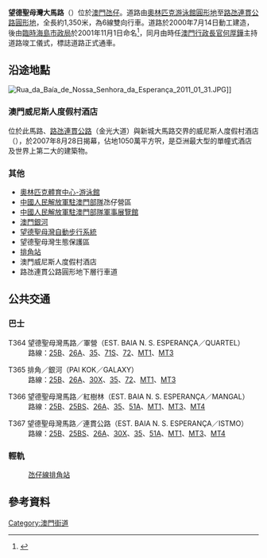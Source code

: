 {{Infobox Macau street
|streetname_zh = 望德聖母灣大馬路
|streetname_pt = <small>Estrada da Baía de Nossa Senhora da Esperança</small>
|namedon = 2001年11月1日
|parish1 = {{MAC}}[[嘉模堂區|嘉模堂區]]
|begin1 = 奧林匹克游泳館圓形地
|junction1 = 蓮花海濱大馬路
|junction2 = 東亞運大馬路
|junction3 = 運動場道
|junction4 = 排角路
|junction5 = 學院路
|junction6 = 新城大馬路
|junction7 = 望德聖母灣街
|junction8 = 嘉樂庇總督馬路
|junction9 = 偉龍馬路
|junction10 = 霍英東博士大馬路
|junction11 = [[路氹連貫公路|路氹連貫公路]]
|end1 = 路氹連貫公路圓形地
|length = 1350
|width = 41<ref>{{cite web|title=掃盲！澳門街巷的奧妙 |url=http://lotustimes.com.mo/world_news/325 |agency=蓮花時報 |date=2020-07-22}}</ref>
|image = File:ESTRADA DA BAÍA DE NOSSA SENHORA DA ESPERANÇA.jpg
|caption =
}}
'''望德聖母灣大馬路'''（{{lang-pt|Estrada da Baía de Nossa Senhora da Esperança}}）位於[[澳門|澳門]][[氹仔|氹仔]]。道路由[[奧林匹克游泳館圓形地|奧林匹克游泳館圓形地]]至[[路氹連貫公路圓形地|路氹連貫公路圓形地]]，全長約1,350米，為6線雙向行車。道路於2000年7月14日動工建造，後由[[臨時海島市政局|臨時海島市政局]]於2001年11月1日命名<ref>{{cite web|url=http://bo.io.gov.mo/bo/ii/2001/51/avisosoficiais_cn.asp#ss5|title=臨時海島市政局-告示|access-date=2009-08-18|archive-date=2019-11-16|archive-url=https://web.archive.org/web/20191116152135/https://bo.io.gov.mo/bo/ii/2001/51/avisosoficiais_cn.asp#ss5|dead-url=no}}</ref>，同月由時任[[澳門行政長官|澳門行政長官]][[何厚鏵|何厚鏵]]主持道路竣工儀式，標誌道路正式通車。

==沿途地點==
[[File:Rua_da_Baía_de_Nossa_Senhora_da_Esperança_2011_01_31.JPG|right]]]]
===澳門威尼斯人度假村酒店===
{{main|澳門威尼斯人度假村酒店}}
位於此馬路、[[路氹連貫公路|路氹連貫公路]]（金光大道）與新城大馬路交界的威尼斯人度假村酒店（{{lang|pt|The Venetian Macau-Resort-Hotel}}），於2007年8月28日揭幕，佔地1050萬平方呎，是亞洲最大型的單幢式酒店及世界上第二大的建築物。
===其他===
*[[奧林匹克體育中心-游泳館|奧林匹克體育中心-游泳館]]
*[[中國人民解放軍駐澳門部隊|中國人民解放軍駐澳門部隊]]氹仔營區
*[[中國人民解放軍駐澳門部隊軍事展覽館|中國人民解放軍駐澳門部隊軍事展覽館]]
*[[澳門銀河|澳門銀河]]
*[[望德聖母灣自動步行系統|望德聖母灣自動步行系統]]
*望德聖母灣生態保護區
*[[排角站|排角站]]
*澳門威尼斯人度假村酒店
*路氹連貫公路圓形地下層行車道

==公共交通==
===巴士===
;T364 望德聖母灣馬路／軍營（EST. BAIA N. S. ESPERANÇA／QUARTEL）
:路線：[[澳門巴士25B路線|25B]]、[[澳門巴士26A路線|26A]]、[[澳門巴士35路線|35]]、[[澳門巴士71S路線|71S]]、[[澳門巴士72路線|72]]、[[澳門巴士MT1路線|MT1]]、[[澳門巴士MT3路線|MT3]]

;T365 排角／銀河（PAI KOK／GALAXY）
:路線：[[澳門巴士25B路線|25B]]、[[澳門巴士26A路線|26A]]、[[澳門巴士30X路線|30X]]、[[澳門巴士35路線|35]]、[[澳門巴士72路線|72]]、[[澳門巴士MT1路線|MT1]]、[[澳門巴士MT3路線|MT3]]

;T366 望德聖母灣馬路／紅樹林（EST. BAIA N. S. ESPERANÇA／MANGAL）
:路線：[[澳門巴士25B路線|25B]]、[[澳門巴士25BS路線|25BS]]、[[澳門巴士26A路線|26A]]、[[澳門巴士35路線|35]]、[[澳門巴士51A路線|51A]]、[[澳門巴士MT1路線|MT1]]、[[澳門巴士MT3路線|MT3]]、[[澳門巴士MT4路線|MT4]]

;T367 望德聖母灣馬路／連貫公路（EST. BAIA N. S. ESPERANÇA／ISTMO）
:路線：[[澳門巴士25B路線|25B]]、[[澳門巴士25BS路線|25BS]]、[[澳門巴士26A路線|26A]]、[[澳門巴士30X路線|30X]]、[[澳門巴士35路線|35]]、[[澳門巴士51A路線|51A]]、[[澳門巴士MT1路線|MT1]]、[[澳門巴士MT3路線|MT3]]、[[澳門巴士MT4路線|MT4]]

===輕軌===
:[[氹仔線|氹仔線]][[排角站|排角站]]

==參考資料==
<div class="references-small">
<references/>
</div>

[[Category:澳門街道|Category:澳門街道]]